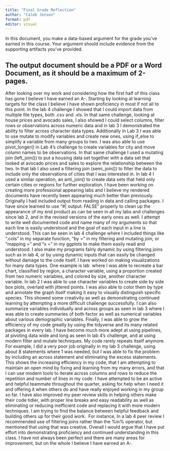```yaml
---
title: "Final Grade Reflection"
author: "Caleb Jensen"
format: pdf
editor: visual
---
```


In this document, you make a data-based argument for the grade you've earned in this course. Your argument should include evidence from the supporting artifacts you've provided.

## The output document should be a PDF or a Word Document, as it should be a **maximum** of 2-pages.

After looking over my work and considering how the first half of this class has gone I believe I have earned an A-. Starting by looking at learning targets for the class I believe I have shown proficiency in most if not all to this point. In the lab 4 challenge I showed that I could import data from multiple file types, both .csv and .xls. In that same challenge, looking at house prices and avocado sales, I also showed I could select columns, filter rows or observations across numeric data and in lab 3 I demonstrated the ability to filter across character data types. Additionally in Lab 3 I was able to use mutate to modify variables and create new ones, using if_else to simplify a variable from many groups to two. I was also able to use pivot_longer() in Lab 4's challenge to create variables for city and move column names to be observations. In that same challenge I used a mutating join (left_join()) to put a housing data set together with a data set that looked at avocado prices and sales to explore the relationship between the two. In that lab I also used a filtering join (semi_join()) to filter the data to include only the observations of cities that I was interested in. In lab 4 I used a similar operation, an anti_join() to create data sets that held only certain cities or regions for further exploration. I have been working on creating more professional appearing labs and I believe my rendered documents have recently been appearing much better than previously. Originally I had included output from reading in data and calling packages. I have since learned to use "#\| output: FALSE" properly to clean up the appearance of my end product as can be seen in all my labs and challenges since lab 2, and in the revised versions of the early ones as well. I attempt to write well documented code and name many of my arguments so that each line is easily understood and the goal of each input in a line is understood. This can be seen in lab 4 challenge where I included things like ".cols" in my separate function, "by =" in my filtering and mutating join, or "mapping =" and "x =" in my ggplots to make them easily read and understood. I also make my programs fairly dynamic by using filtering joins such as in lab 4, or by using dynamic inputs that can easily be changed without damage to the code itself. I have worked on making visualizations for many data types. One example is lab  where I was able to recreate a bar chart, classified by region, a character variable, using a proportion created from two numeric variables, and colored by size, another character variable. In lab 2 I was able to use character variables to create side by side box plots, overlaid with jittered points. I was also able to color them by type and annotate the graph itself making it easy to visually distinguish specific species. This showed some creativity as well as demonstrating continued learning by attempting a more difficult challenge successfully. I can also summarize variables individually and across groups as seen in lab 3 where I was able to create summaries of both factor as well as numerical variables about various demographic variables. Finally, I was able to grow the efficiency of my code greatly by using the tidyverse and its many related packages in every lab. I have become much more adept at using pipelines, at pivoting data wide and long as seen in lab 4's challenge, and at using modern filter and mutate techniques. My code rarely repeats itself anymore. For example, I did a very poor job originally in my lab 3 challenge, using about 8 statements where 1 was needed, but I was able to fix the problem by including an across statement and eliminating the excess statements. This shows the increasing efficiency in my code, that I am attempting to maintain an open mind by fixing and learning from my many errors, and that I can use modern tools to iterate across columns and rows to reduce the repetition and number of lines in my code. I have attempted to be an active and helpful teammate throughout the quarter, asking for help when I need it and offering it when others do and have really enjoyed working in my group so far. I have also improved my peer review skills in helping others make their code tidier, with proper line breaks and easy readability as well as eliminating or reducing inefficient code and replacing it with more modern techniques. I am trying to find the balance between helpful feedback and building others up for their good work.  For instance, In a lab 4 peer review I recommended use of filtering joins rather than the %in% operator, but mentioned that using that was creative. Overall I would argue that I have put effort into demonstrating proficiency and continued understanding in this class. I have not always been perfect and there are many areas for improvement, but on the whole I believe I have earned an A-.
